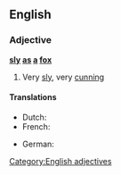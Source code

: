 ==English==

===Adjective===
'''[[sly]] [[as]] [[a]] [[fox]]'''

# {{simile}} Very [[sly]], very [[cunning]]

====Translations====
{{trans-top}}
* Dutch: {{t|nl|sluw als een vos}}
* French: {{t|fr|rusé comme un renard}}
{{trans-mid}}
* German: {{t|de|schlau wie ein Fuchs}}
{{trans-bottom}}

[[Category:English adjectives]]
